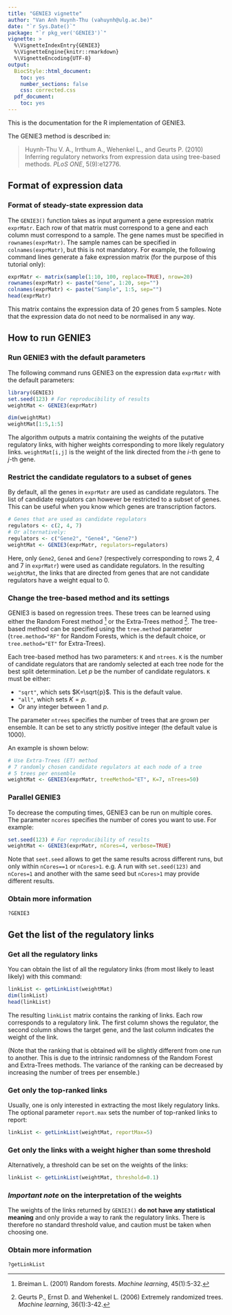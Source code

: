 ```yaml
---
title: "GENIE3 vignette"
author: "Van Anh Huynh-Thu (vahuynh@ulg.ac.be)"
date: "`r Sys.Date()`"
package: "`r pkg_ver('GENIE3')`"
vignette: >
  %\VignetteIndexEntry{GENIE3}
  %\VignetteEngine{knitr::rmarkdown}
  %\VignetteEncoding{UTF-8}
output: 
  BiocStyle::html_document:
    toc: yes
    number_sections: false
    css: corrected.css
  pdf_document:
    toc: yes
---
```

This is the documentation for the R implementation of GENIE3.

The GENIE3 method is described in:

> Huynh-Thu V. A., Irrthum A., Wehenkel L., and Geurts P. (2010) Inferring regulatory networks from expression data using tree-based methods. *PLoS ONE*, 5(9):e12776.

## Format of expression data

### Format of steady-state expression data

The `GENIE3()` function takes as input argument a gene expression matrix `exprMatr`. Each row of that matrix must correspond to a gene and each column must correspond to a sample. The gene names must be specified in `rownames(exprMatr)`. The sample names can be specified in `colnames(exprMatr)`, but this is not mandatory. For example, the following command lines generate a fake expression matrix (for the purpose of this tutorial only):

```r
exprMatr <- matrix(sample(1:10, 100, replace=TRUE), nrow=20)
rownames(exprMatr) <- paste("Gene", 1:20, sep="")
colnames(exprMatr) <- paste("Sample", 1:5, sep="")
head(exprMatr)
```

This matrix contains the expression data of 20 genes from 5 samples. Note that the expression data do not need to be normalised in any way.

## How to run GENIE3

### Run GENIE3 with the default parameters

The following command runs GENIE3 on the expression data `exprMatr` with the default parameters:

```r
library(GENIE3)
set.seed(123) # For reproducibility of results
weightMat <- GENIE3(exprMatr)
```
```r
dim(weightMat)
weightMat[1:5,1:5]
```

The algorithm outputs a matrix containing the weights of the putative regulatory links, with higher weights corresponding to more likely regulatory links. `weightMat[i,j]` is the weight of the link directed from the $i$-th gene to $j$-th gene.

### Restrict the candidate regulators to a subset of genes

By default, all the genes in `exprMatr` are used as candidate regulators. The list of candidate regulators can however be restricted to a subset of genes. This can be useful when you know which genes are transcription factors.

```r
# Genes that are used as candidate regulators
regulators <- c(2, 4, 7)
# Or alternatively:
regulators <- c("Gene2", "Gene4", "Gene7")
weightMat <- GENIE3(exprMatr, regulators=regulators)
```

Here, only `Gene2`, `Gene4` and `Gene7` (respectively corresponding to rows 2, 4 and 7 in `exprMatr`) were used as candidate regulators. In the resulting `weightMat`, the links that are directed from genes that are not candidate regulators have a weight equal to 0.


### Change the tree-based method and its settings

GENIE3 is based on regression trees. These trees can be learned using either the Random Forest method ^[Breiman L. (2001) Random forests. *Machine learning*, 45(1):5-32.] or the Extra-Trees method ^[Geurts P., Ernst D. and Wehenkel L. (2006) Extremely randomized trees. *Machine learning*, 36(1):3-42.]. The tree-based method can be specified using the `tree.method` parameter (`tree.method="RF"` for Random Forests, which is the default choice, or `tree.method="ET"` for Extra-Trees).

Each tree-based method has two parameters: `K`  and `ntrees`. `K` is the number of candidate regulators that are randomly selected at each tree node for the best split determination. Let $p$ be the number of candidate regulators. `K` must be either:

* `"sqrt"`, which sets $K=\sqrt{p}$. This is the default value.
* `"all"`, which sets $K=p$.
* Or any integer between $1$ and $p$.

The parameter `ntrees` specifies the number of trees that are grown per ensemble. It can be set to any strictly positive integer (the default value is 1000).

An example is shown below:


```r
# Use Extra-Trees (ET) method
# 7 randomly chosen candidate regulators at each node of a tree
# 5 trees per ensemble
weightMat <- GENIE3(exprMatr, treeMethod="ET", K=7, nTrees=50)
```


### Parallel GENIE3

To decrease the computing times, GENIE3 can be run on multiple cores. The parameter `ncores` specifies the number of cores you want to use. For example:

```r
set.seed(123) # For reproducibility of results
weightMat <- GENIE3(exprMatr, nCores=4, verbose=TRUE)
```

Note that `seet.seed` allows to get the same results across different runs, but only within `nCores==1` or `nCores>1`. e.g. A run with `set.seed(123)` and `nCores=1` and another with the same seed but `nCores>1` may provide different results.


### Obtain more information

```r
?GENIE3
```


## Get the list of the regulatory links

### Get all the regulatory links

You can obtain the list of all the regulatory links (from most likely to least likely) with this command:

```r
linkList <- getLinkList(weightMat)
dim(linkList)
head(linkList)
```

The resulting `linkList` matrix contains the ranking of links. Each row corresponds to a regulatory link. The first column shows the regulator, the second column shows the target gene, and the last column indicates the weight of the link.

(Note that the ranking that is obtained will be slightly different from one run to another. This is due to the intrinsic randomness of the Random Forest and Extra-Trees methods. The variance of the ranking can be decreased by increasing the number of trees per ensemble.)


### Get only the top-ranked links

Usually, one is only interested in extracting the most likely regulatory links. The optional parameter `report.max` sets the number of top-ranked links to report:

```r
linkList <- getLinkList(weightMat, reportMax=5)
```


### Get only the links with a weight higher than some threshold

Alternatively, a threshold can be set on the weights of the links:

```r
linkList <- getLinkList(weightMat, threshold=0.1)
```

### *Important note* on the interpretation of the weights
The weights of the links returned by `GENIE3()` **do not have any statistical meaning** and only provide a way to rank the regulatory links. There is therefore no standard threshold value, and caution must be taken when choosing one.

### Obtain more information

```
?getLinkList
```
